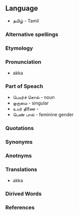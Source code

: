 ==Language==
* தமிழ் - Tamil
===Alternative spellings===
===Etymology===
===Pronunciation===
* akka
===Part of Speach===
* பெயர்ச் சொல் - noun
* ஒருமை - singular
* உயர் திணை - 
* பெண் பால் - feminine gender
===Quotations===
===Synonyms===
===Anotnyms===
===Translations===
* akka
===Dirived Words===
===References===
